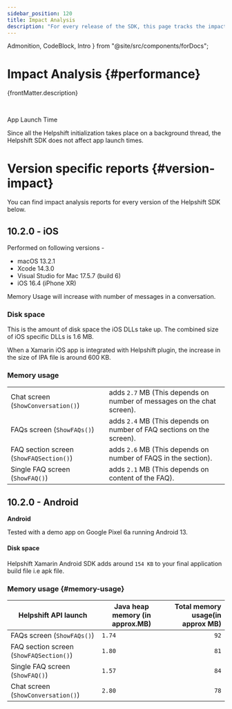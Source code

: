 ```yaml
---
sidebar_position: 120
title: Impact Analysis
description: "For every release of the SDK, this page tracks the impact of the SDK on various build and runtime aspects of your application."
---
```


  Admonition,
  CodeBlock,
  Intro
} from "@site/src/components/forDocs";

# Impact Analysis {#performance}

<Intro>{frontMatter.description}</Intro>

<br/>
<Admonition type="info" title="Note">

App Launch Time

Since all the Helpshift initialization takes place on a background thread, the Helpshift SDK does not affect app launch times.

</Admonition>

# Version specific reports {#version-impact}

You can find impact analysis reports for every version of the Helpshift SDK below.

## 10.2.0 - iOS

Performed on following versions -

- macOS 13.2.1
- Xcode 14.3.0
- Visual Studio for Mac 17.5.7 (build 6)
- iOS 16.4 (iPhone XR)

Memory Usage will increase with number of messages in a conversation.

### Disk space

This is the amount of disk space the iOS DLLs take up. The combined size of iOS specific DLLs is 1.6 MB.

When a Xamarin iOS app is integrated with Helpshift plugin, the increase in the size of IPA file is around 600 KB.

### Memory usage

|                                         |                                                                        |
|-----------------------------------------|------------------------------------------------------------------------|
| Chat screen (`ShowConversation()`)      | adds `2.7` MB (This depends on number of messages on the chat screen). |
| FAQs screen (`ShowFAQs()`)              | adds `2.4` MB (This depends on number of FAQ sections on the screen).  |
| FAQ section screen (`ShowFAQSection()`) | adds `2.6` MB (This depends on number of FAQS in the section).         |
| Single FAQ screen (`ShowFAQ()`)         | adds `2.1` MB (This depends on content of the FAQ).                    |

## 10.2.0 - Android

**Android**

<Admonition type="info" title="Note">

Tested with a demo app on Google Pixel 6a running Android 13.

</Admonition>

#### Disk space

Helpshift Xamarin Android SDK adds around `154 KB` to your final application build file i.e apk file.

### Memory usage {#memory-usage}

| Helpshift API launch                   | Java heap memory (in approx.MB) | Total memory usage(in approx MB) |
| -------------------------------------- | ------------------------------- | -------------------------------: |
| FAQs screen (`ShowFAQs()`)             | `1.74`                          |                          `92` |
| FAQ section screen (`ShowFAQSection()`)| `1.80`                          |                          `81` |
| Single FAQ screen (`ShowFAQ()`)        | `1.57`                          |                          `84` |
| Chat screen (`ShowConversation()`)     | `2.80`                          |                          `78` |

